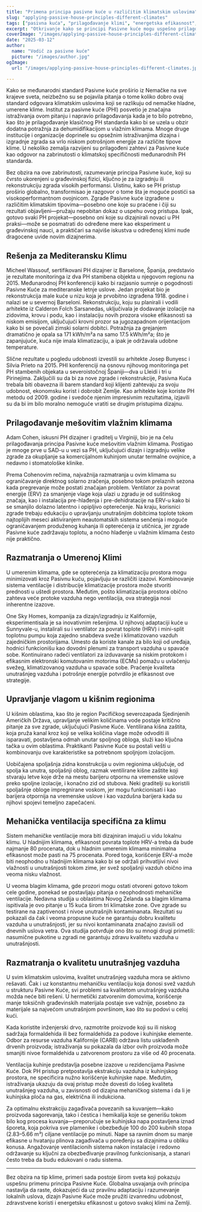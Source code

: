 ```yaml
---
title: "Primena principa pasivne kuće u različitim klimatskim uslovima"
slug: "applying-passive-house-principles-different-climates"
tags: ["pasivna kuća", "prilagođavanje klimi", "energetska efikasnost", "održivost", "globalna primena"]
excerpt: "Otkrivanje kako se principi Pasivne kuće mogu uspešno prilagoditi različitim klimama širom sveta, sa primerima iz stvarnog sveta i praktičnim rešenjima za održavanje udobnosti i efikasnosti u bilo kojem okruženju."
coverImage: "/images/applying-passive-house-principles-different-climates.jpg"
date: "2025-03-12"
author:
  name: "Vodič za pasivne kuće"
  picture: "/images/author.jpg"
ogImage:
  url: "/images/applying-passive-house-principles-different-climates.jpg"

---
```

Kako se međunarodni standard Pasivne kuće proširio iz Nemačke na sve krajeve sveta, neizbežno su se pojavila pitanja o tome koliko dobro ovaj standard odgovara klimatskim uslovima koji se razlikuju od nemačke hladne, umerene klime. Institut za pasivne kuće (PHI) posvetio je značajna istraživanja ovom pitanju i napravio prilagođavanja kada je to bilo potrebno, kao što je prilagođavanje klasičnog PH standarda kako bi se uzela u obzir dodatna potražnja za dehumidifikacijom u vlažnim klimama. Mnoge druge institucije i organizacije doprinele su opsežnim istraživanjima dizajna i izgradnje zgrada sa vrlo niskom potrošnjom energije za različite tipove klime. U nekoliko zemalja razvijeni su prilagođeni zahtevi za Pasivne kuće kao odgovor na zabrinutosti o klimatskoj specifičnosti međunarodnih PH standarda.

Bez obzira na ove zabrinutosti, razumevanje principa Pasivne kuće, koji su čvrsto ukorenjeni u građevinskoj fizici, ključno je za izgradnju ili rekonstrukciju zgrada visokih performansi. Uistinu, kako se PH pristup proširio globalno, transformisao je razgovor o tome šta je moguće postići sa visokoperformantnom ovojnicom. Zgrade Pasivne kuće izgrađene u različitim klimatskim tipovima—posebno one koje su praćene i čiji su rezultati objavljeni—pružaju nepobitan dokaz o uspehu ovog pristupa. Ipak, gotovo svaki PH projekat—posebno oni koje su dizajnirali novaci u PH praksi—može se posmatrati do određene mere kao eksperiment u građevinskoj nauci, a praktičari sa najviše iskustva u određenoj klimi nude dragocene uvide novim dizajnerima.
## Rešenja za Mediteransku Klimu

Micheel Wassouf, sertifikovani PH dizajner iz Barselone, Španija, predstavio je rezultate monitoringa iz dva PH stambena objekta u njegovom regionu na 2015. Međunarodnoj PH konferenciji kako bi razjasnio sumnje o pogodnosti Pasivne Kuće za mediteranske letnje uslove. Jedan projekat bio je rekonstrukcija male kuće u nizu koja je prvobitno izgrađena 1918. godine i nalazi se u severnoj Barseloni. Rekonstrukciju, koju su planirali i vodili arhitekte iz Calderon Folch Sarsanedas, uključivala je dodavanje izolacije na zidovima, krovu i podu, kao i instalaciju novih prozora visoke efikasnosti sa niskom emisijom, uključujući krovni prozor sa jugozapadnom orijentacijom kako bi se povećali zimski solarni dobitci. Potražnja za grejanjem dramatično je opala sa 171 kWh/m²a na samo 17.5 kWh/m²a; što je zapanjujuće, kuća nije imala klimatizaciju, a ipak je održavala udobne temperature.

Slične rezultate u pogledu udobnosti izvestili su arhitekte Josep Bunyesc i Silvia Prieto na 2015. PHI konferenciji na osnovu njihovog monitoringa pet PH stambenih objekata u severoistočnoj Španiji—dva u Lleidi i tri u Pirinejima. Zaključili su da bi za nove zgrade i rekonstrukcije, Pasivna Kuća trebala biti obavezna ili barem standard koji klijenti zahtevaju za svoju udobnost, ekonomsku korist i dobrobit Zemlje. Kao arhitekte koje koriste PH metodu od 2009. godine i svedoče njenim impresivnim rezultatima, izjavili su da bi im bilo moralno nemoguće vratiti se drugim pristupima dizajnu.
## Prilagođavanje mešovitim vlažnim klimama

Adam Cohen, iskusni PH dizajner i graditelj u Virginiji, bio je na čelu prilagođavanja principa Pasivne kuće mešovitim vlažnim klimama. Postigao je mnoge prve u SAD-u u vezi sa PH, uključujući dizajn i izgradnju velike zgrade za okupljanje sa komercijalnom kuhinjom unutar termalne ovojnice, a nedavno i stomatološke klinike.

Prema Cohenovim rečima, najvažnija razmatranja u ovim klimama su ograničavanje direktnog solarno zračenja, posebno tokom prelaznih sezona kada pregrevanje može postati značajan problem. Ventilator za povrat energije (ERV) za smanjenje vlage koja ulazi u zgradu je od suštinskog značaja, kao i instalacija pre-hlađenja i pre-dehidratacije na ERV-u kako bi se smanjilo dolazno latentno i opipljivo opterećenje. Na kraju, korisnici zgrade trebaju edukaciju o upravljanju unutrašnjim dobitcima toplote tokom najtoplijih meseci aktiviranjem neautomatskih sistema senčenja i moguće ograničavanjem produženog kuhanja ili opterećenja iz utičnica, jer zgrade Pasivne kuće zadržavaju toplotu, a noćno hlađenje u vlažnim klimama često nije praktično.
## Razmatranja o Umerenoj Klimi

U umerenim klimama, gde se opterećenja za klimatizaciju prostora mogu minimizovati kroz Pasivnu kuću, pojavljuju se različiti izazovi. Kombinovanje sistema ventilacije i distribucije klimatizacije prostora može stvoriti prednosti u uštedi prostora. Međutim, pošto klimatizacija prostora obično zahteva veće protoke vazduha nego ventilacija, ova strategija nosi inherentne izazove.

One Sky Homes, kompanija za dizajn/izgradnju iz Kalifornije, eksperimentisala je sa inovativnim rešenjima. U njihovoj adaptaciji kuće u Sunnyvale-u, instalirali su i ventilator za povrat toplote (HRV) i mini-split toplotnu pumpu koja zajedno snabdeva sveže i klimatizovano vazduh zajedničkim prostorijama. Umesto da koriste kanale za bilo koji od uređaja, hodnici funkcionišu kao dovodni plenumi za transport vazduha u spavaće sobe. Kontinuirano radeći ventilatori za izduvavanje sa niskim protokom i efikasnim elektronski komutovanim motorima (ECMs) pomažu u uvlačenju svežeg, klimatizovanog vazduha u spavaće sobe. Praćenje kvaliteta unutrašnjeg vazduha i potrošnje energije potvrdilo je efikasnost ove strategije.
## Upravljanje vlagom u kišnim regionima

U kišnim oblastima, kao što je region Pacifičkog severozapada Sjedinjenih Američkih Država, upravljanje velikim količinama vode postaje kritično pitanje za sve zgrade, uključujući Pasivne Kuće. Ventilirana kišna zaštita, koja pruža kanal kroz koji se velika količina vlage može odvoditi ili isparavati, postavljena odmah unutar spoljnog obloga, služi kao ključna tačka u ovim oblastima. Praktikanti Pasivne Kuće su postali vešti u kombinovanju ove karakteristike sa potrebnom spoljnjom izolacijom.

Uobičajena spoljašnja zidna konstrukcija u ovim regionima uključuje, od spolja ka unutra, spoljašnji oblog, razmak ventilirane kišne zaštite koji stvaraju letve koje drže na mestu barijeru otpornu na vremenske uslove preko spoljne izolacije, i konačno zid od stubova. Neki graditelji su koristili spoljašnje obloge impregnirane voskom, jer mogu funkcionisati i kao barijera otpornija na vremenske uslove i kao vazdušna barijera kada su njihovi spojevi temeljno zapečaćeni.

## Mehanička ventilacija specifična za klimu

Sistem mehaničke ventilacije mora biti dizajniran imajući u vidu lokalnu klimu. U hladnijim klimama, efikasnost povrata toplote HRV-a treba da bude najmanje 80 procenata, dok u hladnim umerenim klimama minimalna efikasnost može pasti na 75 procenata. Pored toga, korišćenje ERV-a može biti neophodno u hladnijim klimama kako bi se održali prihvatljivi nivoi vlažnosti u unutrašnjosti tokom zime, jer svež spoljašnji vazduh obično ima veoma nisku vlažnost.

U veoma blagim klimama, gde prozori mogu ostati otvoreni gotovo tokom cele godine, ponekad se postavljaju pitanja o neophodnosti mehaničke ventilacije. Nedavna studija u oblastima Novog Zelanda sa blagim klimama ispitivala je ovo pitanje u 15 kuća širom tri klimatske zone. Ove zgrade su testirane na zaptivenost i nivoe unutrašnjih kontaminanata. Rezultati su pokazali da čak i veoma propusne kuće ne garantuju dobru kvalitetu vazduha u unutrašnjosti, jer su nivoi kontaminanata značajno zavisili od dnevnih uslova vetra. Ova studija potvrđuje ono što su mnogi drugi primetili: nasumične pukotine u zgradi ne garantuju zdravu kvalitetu vazduha u unutrašnjosti.
## Razmatranja o kvalitetu unutrašnjeg vazduha

U svim klimatskim uslovima, kvalitet unutrašnjeg vazduha mora se aktivno rešavati. Čak i uz konstantnu mehaničku ventilaciju koja donosi svež vazduh u strukturu Pasivne Kuće, svi problemi sa kvalitetom unutrašnjeg vazduha možda neće biti rešeni. U hermetički zatvorenim domovima, korišćenje manje toksičnih građevinskih materijala postaje sve važnije, posebno za materijale sa najvećom unutrašnjom površinom, kao što su podovi u celoj kući.

Kada koristite inženjerski drvo, razmotrite proizvode koji su ili niskog sadržaja formaldehida ili bez formaldehida za podove i kuhinjske elemente. Odbor za resurse vazduha Kalifornije (CARB) održava listu usklađenih drvenih proizvoda; istraživanja su pokazala da izbor ovih proizvoda može smanjiti nivoe formaldehida u zatvorenom prostoru za više od 40 procenata.

Ventilacija kuhinje predstavlja posebne izazove u rezidencijama Pasivne Kuće. Dok PH pristup pretpostavlja ekstrakciju vazduha iz kuhinjskog prostora, ne specificira nužno korišćenje kuhinjske nape. Međutim, istraživanja ukazuju da ovaj pristup može dovesti do lošeg kvaliteta unutrašnjeg vazduha, u zavisnosti od dizajna mehaničkog sistema i da li je kuhinjska ploča na gas, električna ili indukciona.

Za optimalnu ekstrakciju zagađivača povezanih sa kuvanjem—kako proizvoda sagorevanja, tako i čestica i hemikalija koje se generišu tokom bilo kog procesa kuvanja—preporučuje se kuhinjska napa postavljena iznad šporeta, koja pokriva sve plamenike i obezbeđuje 100 do 200 kubnih stopa (2.83–5.66 m³) ciljane ventilacije po minuti. Nape sa ravnim dnom su manje efikasne u hvatanju plinova zagađivača u poređenju sa dizajnima u obliku konusa. Angažovanje ventilacionih sistema nakon instalacije i redovno održavanje su ključni za obezbeđivanje pravilnog funkcionisanja, a stanari često treba da budu edukovani o radu sistema.

---

Bez obzira na tip klime, primeri sada postoje širom sveta koji pokazuju uspešnu primenu principa Pasivne Kuće. Globalna usvajanja ovih principa nastavlja da raste, dokazujeći da uz pravilnu adaptaciju i razumevanje lokalnih uslova, dizajn Pasivne Kuće može pružiti izvanrednu udobnost, zdravstvene koristi i energetsku efikasnost u gotovo svakoj klimi na Zemlji.
